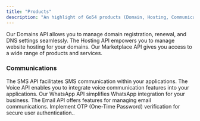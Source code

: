 ```yaml
---
title: "Products"
description: "An highlight of Go54 products (Domain, Hosting, Communication, Marketplace)"
---
```


<CardGroup cols={2}>
  <Card title="Domains" icon="square-1">
    Our Domains API allows you to manage domain registration, renewal, and DNS settings seamlessly.
  </Card>
  <Card title="Web Hosting" icon="square-2">
    The Hosting API empowers you to manage website hosting for your domains.
  </Card>
  <Card title="Marketplace" icon="square-3">
    Our Marketplace API gives you access to a wide range of products and services.
  </Card>
</CardGroup>


### Communications

<CardGroup cols={2}>
  <Card title="SMS" icon="square-1" href="https://sendchamp.readme.io/">
    The SMS API facilitates SMS communication within your applications.
  </Card>
  <Card title="Voice" icon="square-2" href="https://sendchamp.readme.io/">
    The Voice API enables you to integrate voice communication features into your applications.
  </Card>
  <Card title="WhatsApp" icon="square-3" href="https://sendchamp.readme.io/">
    Our WhatsApp API simplifies WhatsApp integration for your business.
  </Card>
  <Card title="Email" icon="square-4" href="https://sendchamp.readme.io/">
    The Email API offers features for managing email communications.
  </Card>
  <Card title="OTP Verification" icon="square-5" href="https://sendchamp.readme.io/">
    Implement OTP (One-Time Password) verification for secure user authentication..
  </Card>
</CardGroup>
